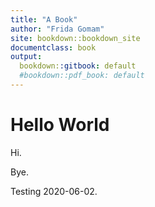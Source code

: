 ```yaml
---
title: "A Book"
author: "Frida Gomam"
site: bookdown::bookdown_site
documentclass: book
output:
  bookdown::gitbook: default
  #bookdown::pdf_book: default
---
```


# Hello World

Hi.

Bye.

Testing 2020-06-02.

<!-- If you need PDF output, uncomment bookdown::pdf_book above in YAML. You will need a LaTeX installation, e.g., https://yihui.name/tinytex/ -->
